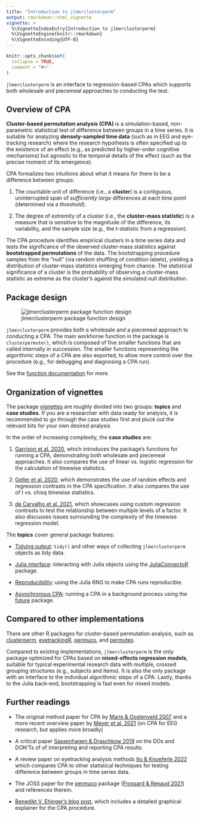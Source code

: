 ```yaml
---
title: "Introduction to jlmerclusterperm"
output: rmarkdown::html_vignette
vignette: >
  %\VignetteIndexEntry{Introduction to jlmerclusterperm}
  %\VignetteEngine{knitr::rmarkdown}
  %\VignetteEncoding{UTF-8}
---
```


```r
knitr::opts_chunk$set(
  collapse = TRUE,
  comment = "#>"
)
```

`jlmerclusterperm` is an interface to regression-based CPAs which supports both wholesale and piecemeal approaches to conducting the test.

## Overview of CPA

**Cluster-based permutation analysis (CPA)** is a simulation-based, non-parametric statistical test of difference between groups in a time series. It is suitable for analyzing **densely-sampled time data** (such as in EEG and eye-tracking research) where the research hypothesis is often specified up to the existence of an effect (e.g., as predicted by higher-order cognitive mechanisms) but agnostic to the temporal details of the effect (such as the precise moment of its emergence).

CPA formalizes two intuitions about what it means for there to be a difference between groups:

1) The countable unit of difference (i.e., a **cluster**) is a contiguous, uninterrupted span of _sufficiently large_ differences at each time point (determined via a _threshold_).

2) The degree of extremity of a cluster (i.e., the **cluster-mass statistic**) is a measure that is sensitive to the magnitude of the difference, its variability, and the sample size (e.g., the t-statistic from a regression).

The CPA procedure identifies empirical clusters in a time series data and tests the significance of the observed cluster-mass statistics against **bootstrapped permutations** of the data. The bootstrapping procedure samples from the "null" (via random shuffling of condition labels), yielding a distribution of cluster-mass statistics emerging from chance. The statistical significance of a cluster is the probability of observing a cluster-mass statistic as extreme as the cluster's against the simulated null distribution. 

## Package design

![jlmerclusterperm package function design](https://raw.githubusercontent.com/yjunechoe/jlmerclusterperm/main/man/figures/jlmerclusterperm_fn_design.png)

`jlmerclusterperm` provides both a wholesale and a piecemeal approach to conducting a CPA. The main workhorse function in the package is `clusterpermute()`, which is composed of five smaller functions that are called internally in succession. The smaller functions representing the algorithmic steps of a CPA are also exported, to allow more control over the procedure (e.g., for debugging and diagnosing a CPA run).

See the [function documentation](https://yjunechoe.github.io/jlmerclusterperm/reference/index.html#cluster-based-permutation-analysis) for more.

## Organization of vignettes

The package [vignettes](https://yjunechoe.github.io/jlmerclusterperm/articles/) are roughly divided into two groups: **topics** and **case studies**. If you are a researcher with data ready for analysis, it is recommended to go through the case studies first and pluck out the relevant bits for your own desired analysis

In the order of increasing complexity, the **case studies** are:

1) [Garrison et al. 2020](https://yjunechoe.github.io/jlmerclusterperm/articles/Garrison-et-al-2020.html), which introduces the package's functions for running a CPA, demonstrating both wholesale and piecemeal approaches. It also compares the use of linear vs. logistic regression for the calculation of timewise statistics.

2) [Geller et al. 2020](https://yjunechoe.github.io/jlmerclusterperm/articles/Geller-et-al-2020.html), which demonstrates the use of random effects and regression contrasts in the CPA specification. It also compares the use of t vs. chisq timewise statistics.

3) [de Carvalho et al. 2021](https://yjunechoe.github.io/jlmerclusterperm/articles/deCarvalho-et-al-2021.html), which showcases using custom regression contrasts to test the relationship between multiple levels of a factor. It also discusses issues surrounding the complexity of the timewise regression model.

The **topics** cover general package features:

- [Tidying output](https://yjunechoe.github.io/jlmerclusterperm/articles/tidying-output.html): `tidy()` and other ways of collecting `jlmerclusterperm` objects as tidy data.

- [Julia interface](https://yjunechoe.github.io/jlmerclusterperm/articles/julia-interface.html): interacting with Julia objects using the [JuliaConnectoR](https://github.com/stefan-m-lenz/JuliaConnectoR) package.

- [Reproducibility](https://yjunechoe.github.io/jlmerclusterperm/articles/reproducibility.html): using the Julia RNG to make CPA runs reproducible.

- [Asynchronous CPA](https://yjunechoe.github.io/jlmerclusterperm/articles/asynchronous-cpa.html): running a CPA in a background process using the [future](https://future.futureverse.org/) package.

## Compared to other implementations

There are other R packages for cluster-based permutation analysis, such as [clusterperm](https://github.com/dalejbarr/clusterperm/), [eyetrackingR](https://github.com/jwdink/eyetrackingR), [permuco](https://github.com/jaromilfrossard/permuco/), and [permutes](https://cran.r-project.org/package=permutes).

Compared to existing implementations, `jlmerclusterperm` is the only package optimized for CPAs based on **mixed-effects regression models**, suitable for typical experimental research data with multiple, crossed grouping structures (e.g., subjects and items). It is also the only package with an interface to the individual algorithmic steps of a CPA. Lastly, thanks to the Julia back-end, bootstrapping is fast even for mixed models.

## Further readings

- The original method paper for CPA by [Maris & Oostenveld 2007](https://doi.org/10.1016/j.jneumeth.2007.03.024) and a more recent overview paper by [Meyer et al. 2021](https://doi-org.proxy.library.upenn.edu/10.1016/j.dcn.2021.101036) (on CPA for EEG research, but applies more broadly)

- A critical paper [Sassenhagen & Draschkow 2019](https://doi.org/10.1111/psyp.13335) on the DOs and DON'Ts of of interpreting and reporting CPA results.

- A review paper on eyetracking analysis methods [Ito & Knoeferle 2022](https://doi.org/10.3758/s13428-022-01969-3) which compares CPA to other statistical techniques for testing difference between groups in time series data.

- The JOSS paper for the [permuco](https://jaromilfrossard.github.io/permuco/) package ([Frossard & Renaud 2021](https://www.jstatsoft.org/article/view/v099i15)) and references therein.

- [Benedikt V. Ehinger's blog post](https://benediktehinger.de/blog/science/statistics-cluster-permutation-test/), which includes a detailed graphical explainer for the CPA procedure.
